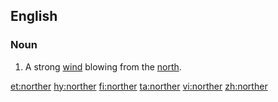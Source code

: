 ==English==
===Noun===
{{en-noun}}
# A strong [[wind]] blowing from the [[north]].

[[et:norther]]
[[hy:norther]]
[[fi:norther]]
[[ta:norther]]
[[vi:norther]]
[[zh:norther]]